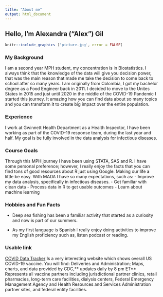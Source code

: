 ```yaml
---
title: "About me"
output: html_document 
---
```


## Hello, I'm Alexandra ("Alex") Gil

```r
knitr::include_graphics ('picture.jpg', error = FALSE)
```

 
### **My Background**
 
  I am a second year MPH student, my concentration is in Biostatistics. 
  I always think that the knowledge of the data will give you decision power, 
  that was the main reason that made me take the decision to come back to school after so many years. 
  I am originally from Colombia, I got my bachelor degree as a Food Engineer back in 2011.
  I decided to move to the Unites States in 2015 and just until 2020 in the middle of the 
  COVID-19 Pandemic I started this journey. It amazing how you can find data about so 
  many topics and you can transform it to create big impact over the entire population.
  
### **Experience**
  I work at Gwinnett Health Department as a Health Inspector, 
  I have been working as part of the COVID-19 response team, 
  during the last year and half. My goal is be fully involved in the data analysis for infectious diseases.
  
### **Course Goals**
  Through this MPH journey I have been using STATA, SAS and R. I have some personal preference; however, I really enjoy the facts that you can find tons of good resources about R just using Google. Making our life a little be easy. With MADA I have so many expectations, such as:
    - Improve my data analysis, specifically in infectious diseases.
    - Get familiar with clean data 
    - Process data in R to get usable outcomes
    - Learn about machine learning
  
### **Hobbies and Fun Facts**
  - Deep sea fishing has been a familiar activity that started as a curiosity and now is part of our summers.
    
  - As my first language is Spanish I really enjoy doing activities to improve my English proficiency such as, listen podcast or reading.
  
### **Usable link**
 [COVID Data Tracker](https://covid.cdc.gov/covid-data-tracker/#vaccinations_vacc-people-onedose-pop-pop18) Is a very interesting website which shows overall US COVID-19 vaccine. You will find: Deliveries and Administration; Maps, charts, and data provided by CDC,** updates daily by 8 pm ET**
Represents all vaccine partners including jurisdictional partner clinics, retail pharmacies, long-term care facilities, dialysis centers, Federal Emergency Management Agency and Health Resources and Services Administration partner sites, and federal entity facilities.


    
  
  

